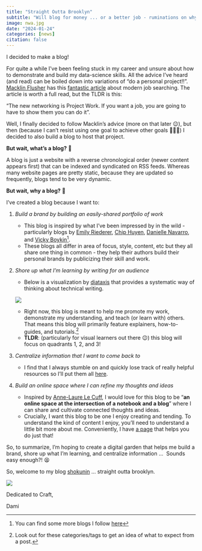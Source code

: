 ```yaml
---
title: "Straight Outta Brooklyn"
subtitle: "Will blog for money ... or a better job - ruminations on why this exists"
image: nwa.jpg
date: "2024-01-24"
categories: [news]
citation: false
---
```


I decided to make a blog!

For quite a while I’ve been feeling stuck in my career and unsure about how to demonstrate and build my data-science skills. All the advice I’ve heard (and read) can be boiled down into variations of “do a personal project!!”. [Macklin Flusher](https://medium.com/@macklinfluehr) has this [fantastic article](https://medium.com/@macklinfluehr/the-modern-job-search-hasnt-gotten-harder-47148b6bd479) about modern job searching. The article is worth a full read, but the TLDR is this:

::: {.callout-note appearance="minimal" icon="false"}
“The new networking is Project Work. If you want a job, you are going to have to show them you can do it”.
:::

Well, I finally decided to follow Macklin’s advice (more on that later 😉), but then (because I can’t resist using one goal to achieve other goals 🤦🏾‍♂️) I decided to also build a blog to host that project. 

**But wait, what’s a blog?** 🤔

A blog is just a website with a reverse chronological order (newer content appears first) that can be indexed and syndicated on RSS feeds. Whereas many website pages are pretty static, because they are updated so frequently, blogs tend to be very dynamic.

**But wait, why a blog?** 🧐

I've created a blog because I want to:

1.  *Build a brand by building an easily-shared portfolio of work*

    -   This blog is inspired by what I’ve been impressed by in the wild - particularly blogs by [Emily Riederer](https://emilyriederer.netlify.app), [Chip Huyen](https://huyenchip.com), [Danielle Navarro](https://djnavarro.net), and [Vicky Boykin](https://vickiboykis.com)[^1].
    -   These blogs all differ in area of focus, style, content, etc but they all share one thing in common - they help their authors build their personal brands by publicizing their skill and work.

2.  *Shore up what I’m learning by writing for an audience*

    -   Below is a visualization by [diataxis](https://diataxis.fr/#) that provides a systematic way of thinking about technical writing.

    ![](diataxis.png)

    -   Right now, this blog is meant to help me promote my work, demonstrate my understanding, and teach (or learn with) others. That means this blog will primarily feature explainers, how-to-guides, and tutorials.[^2]
    -   **TLDR**: (particularly for visual learners out there 😉) this blog will focus on quadrants 1, 2, and 3! 

3.  *Centralize information that I want to come back to*

    -   I find that I always stumble on and quickly lose track of really helpful resources so I’ll put them all [here](../../lists.qmd).

4.  *Build an online space where I can refine my thoughts and ideas*

    -   Inspired by [Anne-Laure Le Cuff](https://nesslabs.com/digital-garden-set-up), I would love for this blog to be “**an online space at the intersection of a notebook and a blog**” where I can share and cultivate connected thoughts and ideas.
    -   Crucially, I want this blog to be one I enjoy creating and tending. To understand the kind of content I enjoy, you’ll need to understand a little bit more about me. Conveniently, I have [a page](../../about.qmd) that helps you do just that!

[^1]: You can find some more blogs I follow [here](../../lists/blogs/index.qmd)

[^2]: Look out for these categories/tags to get an idea of what to expect from a post.

So, to summarize, I’m hoping to create a digital garden that helps me build a brand, shore up what I’m learning, and centralize information …  Sounds easy enough?! 😫

So, welcome to my blog [shokunin](../../index.qmd) ... straight outta brooklyn.

![](nwa.jpg)

Dedicated to Craft,

Dami

